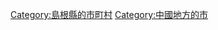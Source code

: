 {{Commonscat|Masuda, Shimane}}
{{Catmore}}

{{DEFAULTSORT:Masuda-shi}}
[[Category:島根縣的市町村|Category:島根縣的市町村]]
[[Category:中國地方的市|Category:中國地方的市]]